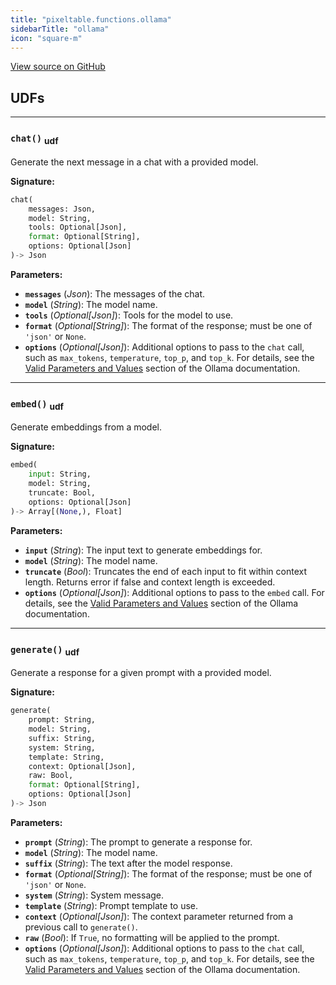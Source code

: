 ```yaml
---
title: "pixeltable.functions.ollama"
sidebarTitle: "ollama"
icon: "square-m"
---
```

<a href="https://github.com/pixeltable/pixeltable/blob/v0.3/pixeltable/functions/ollama.py#L0" target="_blank">View source on GitHub</a>

## UDFs


---

### `chat()` <sub>udf</sub>

Generate the next message in a chat with a provided model.


**Signature:**

```python
chat(
    messages: Json,
    model: String,
    tools: Optional[Json],
    format: Optional[String],
    options: Optional[Json]
)-> Json
```

**Parameters:**

- **`messages`** (*Json*): The messages of the chat.
- **`model`** (*String*): The model name.
- **`tools`** (*Optional[Json]*): Tools for the model to use.
- **`format`** (*Optional[String]*): The format of the response; must be one of `'json'` or `None`.
- **`options`** (*Optional[Json]*): Additional options to pass to the `chat` call, such as `max_tokens`, `temperature`, `top_p`, and `top_k`. For details, see the [Valid Parameters and Values](https://github.com/ollama/ollama/blob/main/docs/modelfile.md#valid-parameters-and-values) section of the Ollama documentation.


---

### `embed()` <sub>udf</sub>

Generate embeddings from a model.


**Signature:**

```python
embed(
    input: String,
    model: String,
    truncate: Bool,
    options: Optional[Json]
)-> Array[(None,), Float]
```

**Parameters:**

- **`input`** (*String*): The input text to generate embeddings for.
- **`model`** (*String*): The model name.
- **`truncate`** (*Bool*): Truncates the end of each input to fit within context length. Returns error if false and context length is exceeded.
- **`options`** (*Optional[Json]*): Additional options to pass to the `embed` call. For details, see the [Valid Parameters and Values](https://github.com/ollama/ollama/blob/main/docs/modelfile.md#valid-parameters-and-values) section of the Ollama documentation.


---

### `generate()` <sub>udf</sub>

Generate a response for a given prompt with a provided model.


**Signature:**

```python
generate(
    prompt: String,
    model: String,
    suffix: String,
    system: String,
    template: String,
    context: Optional[Json],
    raw: Bool,
    format: Optional[String],
    options: Optional[Json]
)-> Json
```

**Parameters:**

- **`prompt`** (*String*): The prompt to generate a response for.
- **`model`** (*String*): The model name.
- **`suffix`** (*String*): The text after the model response.
- **`format`** (*Optional[String]*): The format of the response; must be one of `'json'` or `None`.
- **`system`** (*String*): System message.
- **`template`** (*String*): Prompt template to use.
- **`context`** (*Optional[Json]*): The context parameter returned from a previous call to `generate()`.
- **`raw`** (*Bool*): If `True`, no formatting will be applied to the prompt.
- **`options`** (*Optional[Json]*): Additional options to pass to the `chat` call, such as `max_tokens`, `temperature`, `top_p`, and `top_k`. For details, see the [Valid Parameters and Values](https://github.com/ollama/ollama/blob/main/docs/modelfile.md#valid-parameters-and-values) section of the Ollama documentation.

